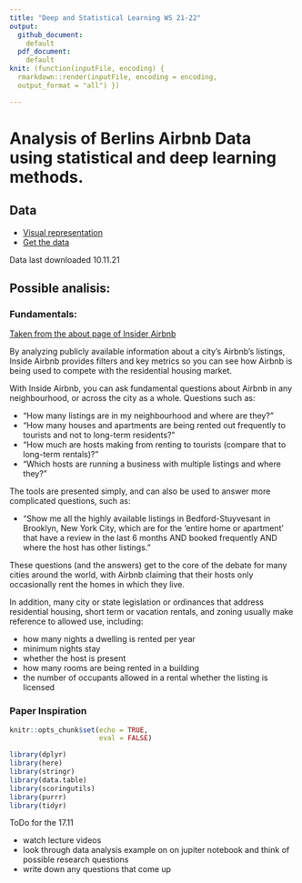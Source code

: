 ```yaml
---
title: "Deep and Statistical Learning WS 21-22"
output: 
  github_document:
    default
  pdf_document:
    default
knit: (function(inputFile, encoding) {
  rmarkdown::render(inputFile, encoding = encoding,
  output_format = "all") })

---
```


# Analysis of Berlins Airbnb Data using statistical and deep learning methods. 

## Data
- [Visual representation](http://insideairbnb.com/berlin)
- [Get the data](http://insideairbnb.com/get-the-data.html)

Data last downloaded 10.11.21

## Possible analisis:

### Fundamentals: 

[Taken from the about page of Insider Airbnb](http://insideairbnb.com/about.html)

By analyzing publicly available information about a city's Airbnb's listings, Inside Airbnb provides filters and key metrics so you can see how Airbnb is being used to compete with the residential housing market.

With Inside Airbnb, you can ask fundamental questions about Airbnb in any neighbourhood, or across the city as a whole. Questions such as:

* "How many listings are in my neighbourhood and where are they?"
* "How many houses and apartments are being rented out frequently to tourists and not to long-term residents?"
* "How much are hosts making from renting to tourists (compare that to long-term rentals)?"
* "Which hosts are running a business with multiple listings and where they?"

The tools are presented simply, and can also be used to answer more complicated questions, such as:

* "Show me all the highly available listings in Bedford-Stuyvesant in Brooklyn, New York City, which are for the 'entire home or apartment' that have a review in the last 6 months AND booked frequently AND where the host has other listings."

These questions (and the answers) get to the core of the debate for many cities around the world, with Airbnb claiming that their hosts only occasionally rent the homes in which they live.

In addition, many city or state legislation or ordinances that address residential housing, short term or vacation rentals, and zoning usually make reference to allowed use, including:

* how many nights a dwelling is rented per year
* minimum nights stay
* whether the host is present
* how many rooms are being rented in a building
* the number of occupants allowed in a rental
    whether the listing is licensed

### Paper Inspiration





```r
knitr::opts_chunk$set(echo = TRUE, 
                      eval = FALSE)
```


```r
library(dplyr)
library(here)
library(stringr)
library(data.table)
library(scoringutils)
library(purrr)
library(tidyr)
```

ToDo for the 17.11

-   watch lecture videos
-   look through data analysis example on on jupiter notebook
    and think of possible research questions
-   write down any questions that come up